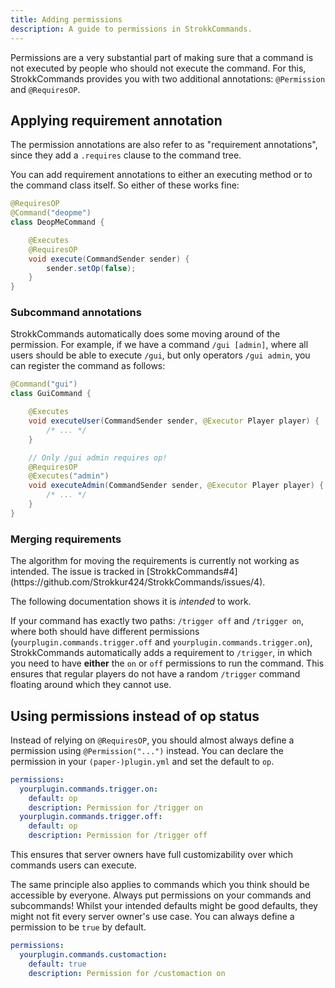 ```yaml
---
title: Adding permissions
description: A guide to permissions in StrokkCommands.
---
```



Permissions are a very substantial part of making sure that a command is not executed by people
who should not execute the command. For this, StrokkCommands provides you with two additional
annotations: `@Permission` and `@RequiresOP`.

## Applying requirement annotation
The permission annotations are also refer to as "requirement annotations", since they add a `.requires` clause
to the command tree.

You can add requirement annotations to either an executing method or to the command class itself.
So either of these works fine:

```java
@RequiresOP
@Command("deopme")
class DeopMeCommand {

    @Executes
    @RequiresOP
    void execute(CommandSender sender) {
        sender.setOp(false);
    }
}
```

### Subcommand annotations
StrokkCommands automatically does some moving around of the permission.
For example, if we have a command `/gui [admin]`, where all users should be able to execute `/gui`, but only
operators `/gui admin`, you can register the command as follows:

```java
@Command("gui")
class GuiCommand {

    @Executes
    void executeUser(CommandSender sender, @Executor Player player) {
        /* ... */
    }

    // Only /gui admin requires op!
    @RequiresOP
    @Executes("admin")
    void executeAdmin(CommandSender sender, @Executor Player player) {
        /* ... */
    }
}
```

### Merging requirements
<Aside type="danger" title="Known issues (as of 1.2.4)">
  The algorithm for moving the requirements is currently not working as intended.
  The issue is tracked in [StrokkCommands#4](https://github.com/Strokkur424/StrokkCommands/issues/4).

  The following documentation shows it is *intended* to work.
</Aside>

If your command has exactly two paths: `/trigger off` and `/trigger on`, where both should have different permissions
(`yourplugin.commands.trigger.off` and `yourplugin.commands.trigger.on`), StrokkCommands automatically adds a requirement to `/trigger`, in
which you need to have **either** the `on` or `off` permissions to run the command. This ensures that regular players
do not have a random `/trigger` command floating around which they cannot use.

## Using permissions instead of op status
Instead of relying on `@RequiresOP`, you should almost always define a permission using `@Permission("...")` instead.
You can declare the permission in your `(paper-)plugin.yml` and set the default to `op`.

```yml title=(paper-)plugin.yml
permissions:
  yourplugin.commands.trigger.on:
    default: op
    description: Permission for /trigger on
  yourplugin.commands.trigger.off:
    default: op
    description: Permission for /trigger off
```

This ensures that server owners have full customizability over which commands users can execute.

The same principle also applies to commands which you think should be accessible by everyone. Always put
permissions on your commands and subcommands! Whilst your intended defaults might be good defaults,
they might not fit every server owner's use case. You can always define a permission to be `true` by default.

```yml title=(paper-)plugin.yml
permissions:
  yourplugin.commands.customaction:
    default: true
    description: Permission for /customaction on
```
